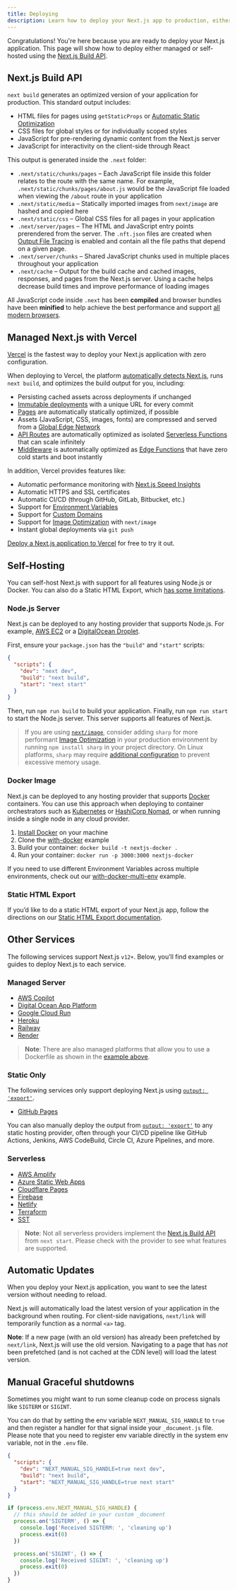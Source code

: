 ```yaml
---
title: Deploying
description: Learn how to deploy your Next.js app to production, either managed or self-hosted.
---
```


Congratulations! You're here because you are ready to deploy your Next.js application. This page will show how to deploy either managed or self-hosted using the [Next.js Build API](#nextjs-build-api).

## Next.js Build API

`next build` generates an optimized version of your application for production. This standard output includes:

- HTML files for pages using `getStaticProps` or [Automatic Static Optimization](/docs/pages/building-your-application/rendering/automatic-static-optimization)
- CSS files for global styles or for individually scoped styles
- JavaScript for pre-rendering dynamic content from the Next.js server
- JavaScript for interactivity on the client-side through React

This output is generated inside the `.next` folder:

- `.next/static/chunks/pages` – Each JavaScript file inside this folder relates to the route with the same name. For example, `.next/static/chunks/pages/about.js` would be the JavaScript file loaded when viewing the `/about` route in your application
- `.next/static/media` – Statically imported images from `next/image` are hashed and copied here
- `.next/static/css` – Global CSS files for all pages in your application
- `.next/server/pages` – The HTML and JavaScript entry points prerendered from the server. The `.nft.json` files are created when [Output File Tracing](/docs/pages/api-reference/next-config-js/output) is enabled and contain all the file paths that depend on a given page.
- `.next/server/chunks` – Shared JavaScript chunks used in multiple places throughout your application
- `.next/cache` – Output for the build cache and cached images, responses, and pages from the Next.js server. Using a cache helps decrease build times and improve performance of loading images

All JavaScript code inside `.next` has been **compiled** and browser bundles have been **minified** to help achieve the best performance and support [all modern browsers](/docs/architecture/supported-browsers).

## Managed Next.js with Vercel

[Vercel](https://vercel.com?utm_source=next-site&utm_medium=docs&utm_campaign=next-website) is the fastest way to deploy your Next.js application with zero configuration.

When deploying to Vercel, the platform [automatically detects Next.js](https://vercel.com/solutions/nextjs?utm_source=next-site&utm_medium=docs&utm_campaign=next-website), runs `next build`, and optimizes the build output for you, including:

- Persisting cached assets across deployments if unchanged
- [Immutable deployments](https://vercel.com/features/previews?utm_source=next-site&utm_medium=docs&utm_campaign=next-website) with a unique URL for every commit
- [Pages](/docs/pages/building-your-application/rendering/automatic-static-optimization) are automatically statically optimized, if possible
- Assets (JavaScript, CSS, images, fonts) are compressed and served from a [Global Edge Network](https://vercel.com/features/infrastructure?utm_source=next-site&utm_medium=docs&utm_campaign=next-website)
- [API Routes](/docs/pages/building-your-application/routing/api-routes) are automatically optimized as isolated [Serverless Functions](https://vercel.com/features/infrastructure?utm_source=next-site&utm_medium=docs&utm_campaign=next-website) that can scale infinitely
- [Middleware](/docs/pages/building-your-application/routing/middleware) is automatically optimized as [Edge Functions](https://vercel.com/features/edge-functions?utm_source=next-site&utm_medium=docs&utm_campaign=next-website) that have zero cold starts and boot instantly

In addition, Vercel provides features like:

- Automatic performance monitoring with [Next.js Speed Insights](https://vercel.com/analytics?utm_source=next-site&utm_medium=docs&utm_campaign=next-website)
- Automatic HTTPS and SSL certificates
- Automatic CI/CD (through GitHub, GitLab, Bitbucket, etc.)
- Support for [Environment Variables](https://vercel.com/docs/environment-variables?utm_source=next-site&utm_medium=docs&utm_campaign=next-website)
- Support for [Custom Domains](https://vercel.com/docs/custom-domains?utm_source=next-site&utm_medium=docs&utm_campaign=next-website)
- Support for [Image Optimization](/docs/pages/building-your-application/optimizing/images) with `next/image`
- Instant global deployments via `git push`

[Deploy a Next.js application to Vercel](https://vercel.com/new/git/external?repository-url=https://github.com/vercel/next.js/tree/canary/examples/hello-world&project-name=hello-world&repository-name=hello-world&utm_source=next-site&utm_medium=docs&utm_campaign=next-website) for free to try it out.

## Self-Hosting

You can self-host Next.js with support for all features using Node.js or Docker. You can also do a Static HTML Export, which [has some limitations](/docs/app/building-your-application/deploying/static-exports).

### Node.js Server

Next.js can be deployed to any hosting provider that supports Node.js. For example, [AWS EC2](https://aws.amazon.com/ec2/) or a [DigitalOcean Droplet](https://www.digitalocean.com/products/droplets/).

First, ensure your `package.json` has the `"build"` and `"start"` scripts:

```json filename="package.json"
{
  "scripts": {
    "dev": "next dev",
    "build": "next build",
    "start": "next start"
  }
}
```

Then, run `npm run build` to build your application. Finally, run `npm run start` to start the Node.js server. This server supports all features of Next.js.

> If you are using [`next/image`](/docs/pages/building-your-application/optimizing/images), consider adding `sharp` for more performant [Image Optimization](/docs/pages/building-your-application/optimizing/images) in your production environment by running `npm install sharp` in your project directory. On Linux platforms, `sharp` may require [additional configuration](https://sharp.pixelplumbing.com/install#linux-memory-allocator) to prevent excessive memory usage.

### Docker Image

Next.js can be deployed to any hosting provider that supports [Docker](https://www.docker.com/) containers. You can use this approach when deploying to container orchestrators such as [Kubernetes](https://kubernetes.io/) or [HashiCorp Nomad](https://www.nomadproject.io/), or when running inside a single node in any cloud provider.

1. [Install Docker](https://docs.docker.com/get-docker/) on your machine
1. Clone the [with-docker](https://github.com/vercel/next.js/tree/canary/examples/with-docker) example
1. Build your container: `docker build -t nextjs-docker .`
1. Run your container: `docker run -p 3000:3000 nextjs-docker`

If you need to use different Environment Variables across multiple environments, check out our [with-docker-multi-env](https://github.com/vercel/next.js/tree/canary/examples/with-docker-multi-env) example.

### Static HTML Export

If you’d like to do a static HTML export of your Next.js app, follow the directions on our [Static HTML Export documentation](/docs/app/building-your-application/deploying/static-exports).

## Other Services

The following services support Next.js `v12+`. Below, you’ll find examples or guides to deploy Next.js to each service.

### Managed Server

- [AWS Copilot](https://aws.github.io/copilot-cli/)
- [Digital Ocean App Platform](https://docs.digitalocean.com/tutorials/app-nextjs-deploy/)
- [Google Cloud Run](https://github.com/vercel/next.js/tree/canary/examples/with-docker)
- [Heroku](https://elements.heroku.com/buildpacks/mars/heroku-nextjs)
- [Railway](https://docs.railway.app/getting-started)
- [Render](https://render.com/docs/deploy-nextjs-app)

> **Note**: There are also managed platforms that allow you to use a Dockerfile as shown in the [example above](#docker-image).

### Static Only

The following services only support deploying Next.js using [`output: 'export'`](/docs/app/building-your-application/deploying/static-exports).

- [GitHub Pages](https://github.com/vercel/next.js/tree/canary/examples/github-pages)

You can also manually deploy the output from [`output: 'export'`](/docs/app/building-your-application/deploying/static-exports) to any static hosting provider, often through your CI/CD pipeline like GitHub Actions, Jenkins, AWS CodeBuild, Circle CI, Azure Pipelines, and more.

### Serverless

- [AWS Amplify](https://aws.amazon.com/blogs/mobile/amplify-next-js-13/)
- [Azure Static Web Apps](https://learn.microsoft.com/en-us/azure/static-web-apps/nextjs)
- [Cloudflare Pages](https://developers.cloudflare.com/pages/framework-guides/deploy-a-nextjs-site/)
- [Firebase](https://firebase.google.com/docs/hosting/nextjs)
- [Netlify](https://docs.netlify.com/integrations/frameworks/next-js)
- [Terraform](https://github.com/milliHQ/terraform-aws-next-js)
- [SST](https://docs.sst.dev/start/nextjs)

> **Note**: Not all serverless providers implement the [Next.js Build API](#nextjs-build-api) from `next start`. Please check with the provider to see what features are supported.

## Automatic Updates

When you deploy your Next.js application, you want to see the latest version without needing to reload.

Next.js will automatically load the latest version of your application in the background when routing. For client-side navigations, `next/link` will temporarily function as a normal `<a>` tag.

**Note**: If a new page (with an old version) has already been prefetched by `next/link`, Next.js will use the old version. Navigating to a page that has _not_ been prefetched (and is not cached at the CDN level) will load the latest version.

## Manual Graceful shutdowns

Sometimes you might want to run some cleanup code on process signals like `SIGTERM` or `SIGINT`.

You can do that by setting the env variable `NEXT_MANUAL_SIG_HANDLE` to `true` and then register a handler for that signal inside your `_document.js` file. Please note that you need to register env variable directly in the system env variable, not in the `.env` file.

```json filename="package.json"
{
  "scripts": {
    "dev": "NEXT_MANUAL_SIG_HANDLE=true next dev",
    "build": "next build",
    "start": "NEXT_MANUAL_SIG_HANDLE=true next start"
  }
}
```

```js filename="pages/_document.js"
if (process.env.NEXT_MANUAL_SIG_HANDLE) {
  // this should be added in your custom _document
  process.on('SIGTERM', () => {
    console.log('Received SIGTERM: ', 'cleaning up')
    process.exit(0)
  })

  process.on('SIGINT', () => {
    console.log('Received SIGINT: ', 'cleaning up')
    process.exit(0)
  })
}
```
